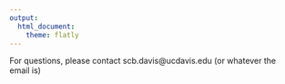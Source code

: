 ```yaml
---
output: 
  html_document:
    theme: flatly 
---
```


For questions, please contact scb.davis@ucdavis.edu (or whatever the email is)
